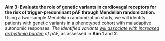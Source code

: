 __Aim 3: Evaluate the role of genetic variants in cardiovagal receptors for the risk of trigger-predominant pAF through Mendelian randomization.__
Using a two-sample Mendelian randomization study, we will identify patients with genetic variants in a phenotyped cohort with maladaptive autonomic responses. *The identified variants [will associate with increased arrhythmia burden]{.underline} of pAF,* as assessed in __Aim 1__ and __2__.
